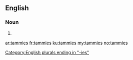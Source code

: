==English==

===Noun===
{{head|en}}

# {{plural of|tammy}}

[[Category:English plurals ending in "-ies"]]

[[ar:tammies]]
[[fr:tammies]]
[[ku:tammies]]
[[my:tammies]]
[[no:tammies]]